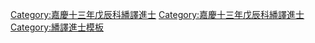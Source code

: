 {{Navbox
|name = 嘉慶十三年戊辰科繙譯進士金榜
|title = 嘉慶十三年（[[1808年]]）戊辰科繙譯進士金榜
|titlestyle = background-color:#FFD700;
|image =
|style = width:100%;text-align:center; 
|groupstyle = text-align:center; background-color:#FFD700;
|liststyle = text-align:center;
|state = {{{state<includeonly>|collapsed</includeonly>}}}

|group1 = 宗室<br>共3名
|list1 = [[宗室連廣]] - [[宗室榮靜]] - [[宗室榮和]]

|group2 = 滿洲<br>共4名
|list2 = [[佛爾國春 (繙譯進士)|佛爾國春]] - [[穆清阿]] - 囗囗囗 - 囗囗囗

|group3 = 蒙古<br>共1名
|list3 = 囗囗囗

|belowstyle = text-align: center; background-color:#FFD700;
|below='''前一科：[[Template:嘉慶十年乙丑科繙譯進士金榜|嘉慶十年乙丑繙譯科]]　'''·'''　後一科：[[Template:嘉慶十四年己巳恩科繙譯進士金榜|嘉慶十四年己巳繙譯恩科]]'''<br>'''同科文武進士：[[Template:嘉慶十三年戊辰科殿試金榜|嘉慶十三年戊辰文科]]、[[Template:嘉慶十三年戊辰科武殿試金榜|嘉慶十三年戊辰武科]]'''
}}
[[Category:嘉慶十三年戊辰科繙譯進士]]
<noinclude>[[Category:嘉慶十三年戊辰科繙譯進士]][[Category:繙譯進士模板]]{{DEFAULTSORT:*}}</noinclude>